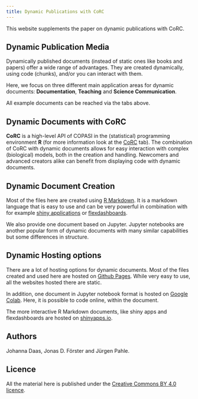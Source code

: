 ```yaml
---
title: Dynamic Publications with CoRC
---
```


This website supplements the paper on dynamic publications with CoRC.
<!-- You can read the paper [here](TODO) but the documents on this page work also without the context given there. -->

## Dynamic Publication Media

Dynamically published documents (instead of static ones like books and papers) offer a wide range of advantages.
They are created dynamically, using code (chunks), and/or you can interact with them. 

Here, we focus on three different main application areas for dynamic documents: **Documentation**, **Teaching** and **Science Communication**.

All example documents can be reached via the tabs above.

## Dynamic Documents with CoRC

**CoRC** is a high-level API of COPASI in the (statistical) programming environment **R** (for more information look at the [CoRC](https://jpahle.github.io/DynamiCoRC/corc.html) tab).
The combination of CoRC with dynamic documents allows for easy interaction with complex (biological) models, both in the creation and handling.
Newcomers and advanced creators alike can benefit from displaying code with dynamic documents.

## Dynamic Document Creation

Most of the files here are created using [R Markdown](https://rmarkdown.rstudio.com/).
It is a markdown language that is easy to use and can be very powerful in combination with for example [shiny applications](https://shiny.rstudio.com/) or [flexdashboards](https://rmarkdown.rstudio.com/flexdashboard/).

We also provide one document based on Jupyter. Jupyter notebooks are another popular form of dynamic documents with many similar capabilities but some differences in structure.

## Dynamic Hosting options

There are a lot of hosting options for dynamic documents.
Most of the files created and used here are hosted on [Github Pages](https://pages.github.com/).
While very easy to use, all the websites hosted there are static.

In addition, one document in Jupyter notebook format is hosted on [Google Colab](https://colab.research.google.com).
Here, it is possible to code online, within the document.

The more interactive R Markdown documents, like shiny apps and flexdashboards are hosted on [shinyapps.io](https://www.shinyapps.io/).

## Authors

Johanna Daas, Jonas D. Förster and Jürgen Pahle.

## Licence

All the material here is published under the [Creative Commons BY 4.0 licence](https://creativecommons.org/licenses/by/4.0/legalcode.txt).